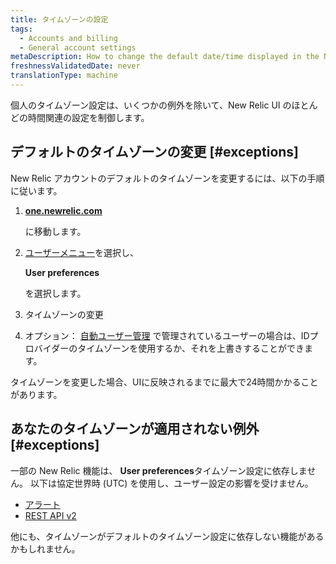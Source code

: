 ```yaml
---
title: タイムゾーンの設定
tags:
  - Accounts and billing
  - General account settings
metaDescription: How to change the default date/time displayed in the New Relic UI.
freshnessValidatedDate: never
translationType: machine
---
```


個人のタイムゾーン設定は、いくつかの例外を除いて、New Relic UI のほとんどの時間関連の設定を制御します。

## デフォルトのタイムゾーンの変更 [#exceptions]

New Relic アカウントのデフォルトのタイムゾーンを変更するには、以下の手順に従います。

1. <DNT>**[one.newrelic.com](https://one.newrelic.com/all-capabilities)**</DNT>

   に移動します。

2. [ユーザーメニュー](/docs/accounts/accounts-billing/general-account-settings/intro-account-settings)を選択し、

   <DNT>**User preferences**</DNT>

   を選択します。

3. タイムゾーンの変更

4. オプション： [自動ユーザー管理](/docs/accounts/accounts/automated-user-management/automated-user-provisioning-single-sign) で管理されているユーザーの場合は、IDプロバイダーのタイムゾーンを使用するか、それを上書きすることができます。

タイムゾーンを変更した場合、UIに反映されるまでに最大で24時間かかることがあります。

## あなたのタイムゾーンが適用されない例外 [#exceptions]

一部の New Relic 機能は、 <DNT>**User preferences**</DNT>タイムゾーン設定に依存しません。 以下は協定世界時 (UTC) を使用し、ユーザー設定の影響を受けません。

* [アラート](/docs/alerts-applied-intelligence/new-relic-alerts/get-started/introduction-alerts)
* [REST API v2](/docs/apis/rest-api-v2/requirements/specifying-time-range-v2#utc)

他にも、タイムゾーンがデフォルトのタイムゾーン設定に依存しない機能があるかもしれません。